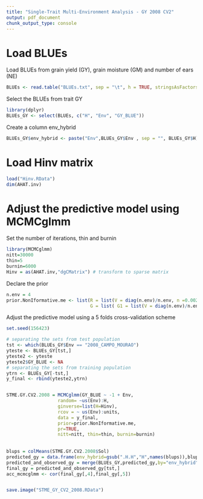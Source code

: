 ---
title: "Single-Trait Multi-Environment Analysis - GY 2008 CV2"
output: pdf_document
chunk_output_type: console
---
# Load BLUEs


Load BLUEs from grain yield (GY), grain moisture (GM) and number of ears (NE)

```{r eval=FALSE, message=FALSE}
BLUEs <- read.table("BLUEs.txt", sep = "\t", h = TRUE, stringsAsFactors = F)
```

Select the BLUEs from trait GY 

```{r eval=FALSE, message=FALSE}
library(dplyr)
BLUEs_GY <- select(BLUEs, c("H", "Env", "GY_BLUE"))
```

Create a column env_hybrid

```{r eval=FALSE, message=FALSE}
BLUEs_GY$env_hybrid <- paste("Env",BLUEs_GY$Env , sep = "", BLUEs_GY$H)
```

# Load Hinv matrix

```{r eval=FALSE, message=FALSE}
load("Hinv.RData")
dim(AHAT.inv)
```


# Adjust the predictive model using MCMCglmm


Set the number of iterations, thin and burnin

```{r eval=FALSE, message=FALSE}
library(MCMCglmm)
nitt=30000
thin=5
burnin=6000
Hinv = as(AHAT.inv,"dgCMatrix") # transform to sparse matrix
```

Declare the prior

```{r eval=FALSE, message=FALSE}
n.env = 4
prior.NonIformative.me <- list(R = list(V = diag(n.env)/n.env, n =0.002), 
                               G = list( G1 = list(V = diag(n.env)/n.env, n = 0.002)))
```


Adjust the predictive model using a 5 folds cross-validation scheme

```{r, eval=FALSE, message=FALSE}
set.seed(156423) 

# separating the sets from test population
tst <- which(BLUEs_GY$Env == "2008_CAMPO_MOURAO")
yteste <- BLUEs_GY[tst,]
yteste2 <- yteste
yteste2$GY_BLUE <- NA
# separating the sets from training population
ytrn <- BLUEs_GY[-tst,]
y_final <- rbind(yteste2,ytrn)


STME.GY.CV2.2008 = MCMCglmm(GY_BLUE ~ -1 + Env,
                   random= ~us(Env):H,
                   ginverse=list(H=Hinv),
                   rcov = ~ us(Env):units,
                   data = y_final, 
                   prior=prior.NonIformative.me,
                   pr=TRUE,
                   nitt=nitt, thin=thin, burnin=burnin)
  
   
blups = colMeans(STME.GY.CV2.2008$Sol)
predicted_gy = data.frame(env_hybrid=gsub(".H.H","H",names(blups)),blups)
predicted_and_observed_gy = merge(BLUEs_GY,predicted_gy,by="env_hybrid")
final_gy = predicted_and_observed_gy[tst,]
acc_mcmcglmm <- cor(final_gy[,4],final_gy[,5])


save.image("STME_GY_CV2_2008.RData")  
```



